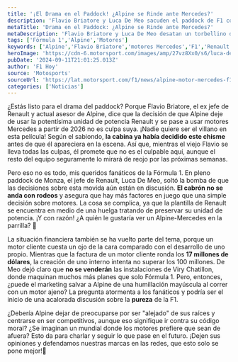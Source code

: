 ```yaml
---
title: '¡El Drama en el Paddock! ¿Alpine se Rinde ante Mercedes?'
description: 'Flavio Briatore y Luca De Meo sacuden el paddock de F1 con rumores explosivos sobre el cambio de motores de Alpine a Mercedes. ¡Entérate de todo aquí!'
metaTitle: 'Drama en el Paddock: ¿Alpine se Rinde ante Mercedes?'
metaDescription: 'Flavio Briatore y Luca De Meo desatan un torbellino de rumores sobre el futuro de Alpine. ¡No te pierdas este intrigante relato!'
tags: ['Fórmula 1','Alpine','Motores']
keywords: ['Alpine','Flavio Briatore','motores Mercedes','F1','Renault']
heroImage: 'https://cdn-6.motorsport.com/images/amp/27vz8Xx0/s6/luca-de-meo-direttore-generale.jpg'
pubDate: '2024-09-11T21:01:25.013Z'
author: 'F1 Hoy'
source: 'Motosports'
sourceUrl: 'https://lat.motorsport.com/f1/news/alpine-motor-mercedes-f1-decision-ceo-renault/10651157/?utm_source=RSS&utm_medium=referral&utm_campaign=RSS-F1&utm_term=News&utm_content=lat'
categories: ['Noticias']
---
```

¿Estás listo para el drama del paddock? Porque Flavio Briatore, el ex jefe de Renault y actual asesor de Alpine, dice que la decisión de que Alpine deje de usar la potentísima unidad de potencia Renault y se pase a usar motores Mercedes a partir de 2026 no es culpa suya. ¡Nadie quiere ser el villano en esta película! Según el sabiondo, **la cabina ya había decidido este chisme** antes de que él apareciera en la escena. Así que, mientras el viejo Flavio se lleva todas las culpas, él promete que no es el culpable aquí, aunque el resto del equipo seguramente lo mirará de reojo por las próximas semanas.

Pero eso no es todo, mis queridos fanáticos de la Fórmula 1. En pleno paddock de Monza, el jefe de Renault, Luca De Meo, soltó la bomba de que las decisiones sobre esta movida aún están en discusión. **El cabrón no se anda con rodeos** y asegura que hay más factores en juego que una simple decisión sobre motores. La cosa se complica, ya que la plantilla de Renault se encuentra en medio de una huelga tratando de preservar su unidad de potencia. ¡Y con razón! ¿A quién le gustaría ver un Alpine-Mercedes en la parrilla? 🤯

La situación financiera también se ha vuelto parte del tema, porque un motor cliente cuesta un ojo de la cara comparado con el desarrollo de uno propio. Mientras que la factura de un motor cliente ronda los **17 millones de dólares**, la creación de uno interno intenta no superar los 100 millones. De Meo dejó claro que **no se venderán** las instalaciones de Viry Chatillon, donde maquinan muchos más planes que solo Fórmula 1. Pero, entonces, ¿puede el marketing salvar a Alpine de una humillación mayúscula al correr con un motor ajeno? La pregunta atormenta a los fanáticos y podría ser el inicio de una acalorada discusión sobre la **pureza** de la F1.

¿Debería Alpine dejar de preocuparse por ser "alejado" de sus raíces y centrarse en ser competitivos, aunque eso signifique ir contra su código moral? ¿Se imaginan un mundial donde los motores prefiere que sean de afuera? Esto da para charlar y seguir lo que pase en el futuro. ¡Dejen sus opiniones y defendamos nuestras marcas en las redes, que esto solo se pone mejor!👀


